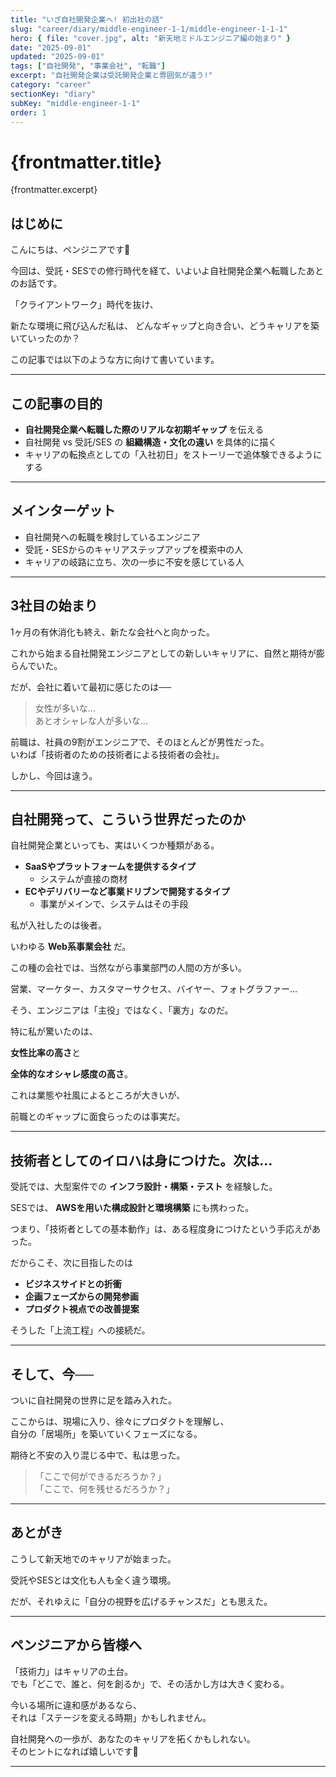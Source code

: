 ```yaml
---
title: "いざ自社開発企業へ! 初出社の話"
slug: "career/diary/middle-engineer-1-1/middle-engineer-1-1-1"
hero: { file: "cover.jpg", alt: "新天地ミドルエンジニア編の始まり" }
date: "2025-09-01"
updated: "2025-09-01"
tags: ["自社開発", "事業会社", "転職"]
excerpt: "自社開発企業は受託開発企業と雰囲気が違う!"
category: "career"
sectionKey: "diary"
subKey: "middle-engineer-1-1"
order: 1
---
```


# {frontmatter.title}
{frontmatter.excerpt}

## はじめに

こんにちは、ペンジニアです🐧

今回は、受託・SESでの修行時代を経て、いよいよ自社開発企業へ転職したあとのお話です。  

「クライアントワーク」時代を抜け、

新たな環境に飛び込んだ私は、
どんなギャップと向き合い、どうキャリアを築いていったのか？


この記事では以下のような方に向けて書いています。

---

## この記事の目的

- **自社開発企業へ転職した際のリアルな初期ギャップ** を伝える
- 自社開発 vs 受託/SES の **組織構造・文化の違い** を具体的に描く
- キャリアの転換点としての「入社初日」をストーリーで追体験できるようにする

---

## メインターゲット

- 自社開発への転職を検討しているエンジニア
- 受託・SESからのキャリアステップアップを模索中の人
- キャリアの岐路に立ち、次の一歩に不安を感じている人

---

## 3社目の始まり

1ヶ月の有休消化も終え、新たな会社へと向かった。

これから始まる自社開発エンジニアとしての新しいキャリアに、自然と期待が膨らんでいた。

だが、会社に着いて最初に感じたのは──

> 女性が多いな…  
> あとオシャレな人が多いな…

前職は、社員の9割がエンジニアで、そのほとんどが男性だった。  
いわば「技術者のための技術者による技術者の会社」。

しかし、今回は違う。

---

## 自社開発って、こういう世界だったのか

自社開発企業といっても、実はいくつか種類がある。

- **SaaSやプラットフォームを提供するタイプ**
  - システムが直接の商材
- **ECやデリバリーなど事業ドリブンで開発するタイプ**
  - 事業がメインで、システムはその手段

私が入社したのは後者。


いわゆる **Web系事業会社** だ。


この種の会社では、当然ながら事業部門の人間の方が多い。  


営業、マーケター、カスタマーサクセス、バイヤー、フォトグラファー…  


そう、エンジニアは「主役」ではなく、「裏方」なのだ。


特に私が驚いたのは、

**女性比率の高さ**と

**全体的なオシャレ感度の高さ**。


これは業態や社風によるところが大きいが、  


前職とのギャップに面食らったのは事実だ。

---

## 技術者としてのイロハは身につけた。次は…

受託では、大型案件での **インフラ設計・構築・テスト** を経験した。


SESでは、 **AWSを用いた構成設計と環境構築** にも携わった。

つまり、「技術者としての基本動作」は、ある程度身につけたという手応えがあった。

だからこそ、次に目指したのは

- **ビジネスサイドとの折衝**
- **企画フェーズからの開発参画**
- **プロダクト視点での改善提案**

そうした「上流工程」への接続だ。

---

## そして、今──

ついに自社開発の世界に足を踏み入れた。

ここからは、現場に入り、徐々にプロダクトを理解し、  
自分の「居場所」を築いていくフェーズになる。

期待と不安の入り混じる中で、私は思った。

> 「ここで何ができるだろうか？」  
> 「ここで、何を残せるだろうか？」

---

## あとがき

こうして新天地でのキャリアが始まった。

受託やSESとは文化も人も全く違う環境。


だが、それゆえに「自分の視野を広げるチャンスだ」とも思えた。

---

## ペンジニアから皆様へ

「技術力」はキャリアの土台。  
でも「どこで、誰と、何を創るか」で、その活かし方は大きく変わる。

今いる場所に違和感があるなら、  
それは「ステージを変える時期」かもしれません。

自社開発への一歩が、あなたのキャリアを拓くかもしれない。  
そのヒントになれば嬉しいです🐧

---
